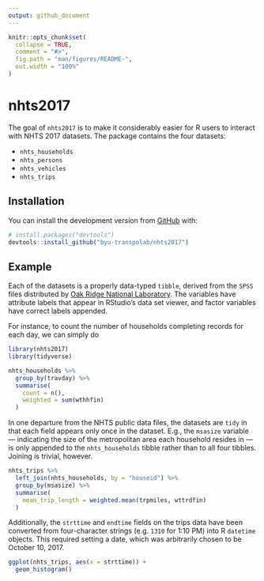 ```yaml
---
output: github_document
---
```


<!-- README.md is generated from README.Rmd. Please edit that file -->

```r
knitr::opts_chunk$set(
  collapse = TRUE,
  comment = "#>",
  fig.path = "man/figures/README-",
  out.width = "100%"
)
```
# nhts2017

<!-- badges: start -->
<!-- badges: end -->

The goal of `nhts2017` is to make it considerably easier for R users to 
interact with NHTS 2017 datasets. The package contains the four datasets:

  - `nhts_households`
  - `nhts_persons`
  - `nhts_vehicles`
  - `nhts_trips`
  

## Installation

You can install the development version from [GitHub](https://github.com/) with:

``` r
# install.packages("devtools")
devtools::install_github("byu-transpolab/nhts2017")
```

## Example

Each of the datasets is a properly data-typed `tibble`, derived from the 
`SPSS` files distributed by [Oak Ridge National Laboratory](https://nhts.ornl.gov/).
The variables have attribute labels that appear in RStudio's data set viewer,
and factor variables have correct labels appended.

For instance, to count the number of households completing records for each day,
we can simply do

```r
library(nhts2017)
library(tidyverse)

nhts_households %>%
  group_by(travday) %>%
  summarise(
    count = n(),
    weighted = sum(wthhfin)
  )
```


In one departure from the NHTS public data files, the datasets are `tidy` in that
each field appears only once in the dataset. E.g., the `msasize` variable
 --- indicating the size of the metropolitan area each household resides in ---
is only appended to the `nhts_households` tibble rather than to all four tibbles.
Joining is trivial, however.

```r
nhts_trips %>%
  left_join(nhts_households, by = "houseid") %>%
  group_by(msasize) %>%
  summarise(
    mean_trip_length = weighted.mean(trpmiles, wttrdfin)
  )
```

Additionally, the `strttime` and `endtime` fields on the trips data have been
converted from four-character strings (e.g. `1310` for 1:10 PM) into R `datetime`
objects. This required setting a date, which was arbitrarily chosen to be October
10, 2017.

```r
ggplot(nhts_trips, aes(x = strttime)) + 
  geom_histogram()
```

